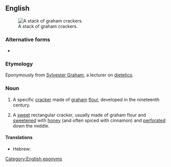 {{also|Graham cracker}}
==English==
{{wikipedia}}
[[File:Graham-Cracker-Stack.jpg|right|thumb|A stack of graham crackers.]]

===Alternative forms===
* {{alter|en|Graham cracker}}

===Etymology===
Eponymously from [[w:Sylvester Graham|Sylvester Graham]], a lecturer on [[dietetics]].

===Noun===
{{en-noun}}

# {{lb|en|US|dated}} A specific [[cracker]] made of [[graham]] [[flour]], developed in the nineteenth century.
# {{lb|en|US|by extension}} A [[sweet]] rectangular cracker, usually made of graham flour and [[sweeten]]ed with [[honey]] (and often spiced with cinnamon) and [[perforate]]d down the middle.

====Translations====
{{trans-top|sweet cracker made with graham flour and honey}}
* Hebrew: {{t|he|גראם קרקר|tr=gram k'ráker}}
{{trans-mid}}
{{trans-bottom}}

[[Category:English eponyms]]